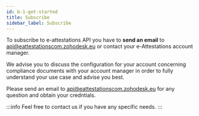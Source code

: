 ```yaml
---
id: b-1-get-started
title: Subscribe
sidebar_label: Subscribe
---
```


To subscribe to e-attestations API you have to **send an email** to [api@eattestationscom.zohodesk.eu](mailto:api@eattestationscom.zohodesk.eu) 
or contact your e-Attestations account manager.

We advise you to discuss the configuration for your account concerning compliance documents with your account manager in order to fully understand your use case and advise you best.

Please send an email to [api@eattestationscom.zohodesk.eu](mailto:api@eattestationscom.zohodesk.eu) for any question and obtain your credntials.

:::info
Feel free to contact us if you have any specific needs.
:::